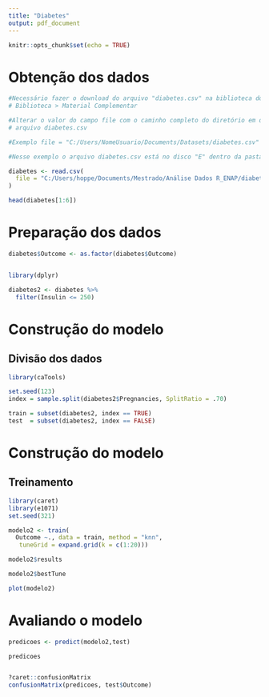 ---
title: "Diabetes"
output: pdf_document
---

```{r setup, include=FALSE}
knitr::opts_chunk$set(echo = TRUE)
```

# Obtenção dos dados
```{r eval=FALSE, include=FALSE}
#Necessário fazer o download do arquivo "diabetes.csv" na biblioteca do curso que esta em:
# Biblioteca > Material Complementar

#Alterar o valor do campo file com o caminho completo do diretório em que se encontra o
# arquivo diabetes.csv

#Exemplo file = "C:/Users/NomeUsuario/Documents/Datasets/diabetes.csv"

#Nesse exemplo o arquivo diabetes.csv está no disco "E" dentro da pasta Datasets
```

```{r}

diabetes <- read.csv(
  file = "C:/Users/hoppe/Documents/Mestrado/Análise Dados R_ENAP/diabetes.csv"
)

head(diabetes[1:6])

```

# Preparação dos dados

```{r message=FALSE, warning=FALSE}

diabetes$Outcome <- as.factor(diabetes$Outcome)


library(dplyr)

diabetes2 <- diabetes %>%
  filter(Insulin <= 250)

```

# Construção do modelo
## Divisão dos dados
```{r message=FALSE, warning=FALSE, paged.print=TRUE}
library(caTools)

set.seed(123)
index = sample.split(diabetes2$Pregnancies, SplitRatio = .70)

train = subset(diabetes2, index == TRUE)
test  = subset(diabetes2, index == FALSE)
```

# Construção do modelo
## Treinamento
```{r message=FALSE, warning=FALSE}
library(caret)
library(e1071)
set.seed(321)

modelo2 <- train(
  Outcome ~., data = train, method = "knn",
   tuneGrid = expand.grid(k = c(1:20)))

modelo2$results

modelo2$bestTune

plot(modelo2)
```

# Avaliando o modelo
```{r message=FALSE, warning=FALSE}

predicoes <- predict(modelo2,test)

predicoes


?caret::confusionMatrix
confusionMatrix(predicoes, test$Outcome)
```
